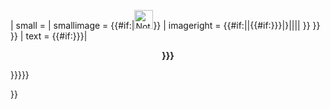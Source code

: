 {{Mbox
| name       = Notice
| style      = {{{style|}}}
| textstyle  = {{{textstyle|}}}
| subst      = <includeonly>{{subst:substcheck}}</includeonly>
| demospace  = {{{demospace|}}}
| image      = {{#if:{{{image|}}}|[[File:{{{image}}}|40px|Notice]]}}
| small      = {{{small|}}}
| smallimage = {{#if:{{{image|}}}|[[File:{{{image}}}|30px|Notice]]}}
| imageright = {{#if:{{{imageright|}}}|{{{imageright|}}}|{{#if:{{{shortcut|{{{shortcut1|}}}}}}|{{Ombox/shortcut|{{{shortcut|{{{shortcut1|}}}}}}|{{{shortcut2|}}}|{{{shortcut3|}}}|{{{shortcut4|}}}|{{{shortcut5|}}} }} }} }}
| text       = {{#if:{{{header|{{{heading|}}}}}}|<div style="text-align: center">'''{{{header|{{{heading}}}}}}'''</div>}}{{{text|{{{1}}}}}}

}}<noinclude>
{{Documentation}}
</noinclude>